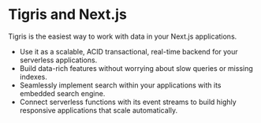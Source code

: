 # Tigris and Next.js

Tigris is the easiest way to work with data in your Next.js applications.

- Use it as a scalable, ACID transactional, real-time backend for your
  serverless applications.
- Build data-rich features without worrying about slow queries or missing
  indexes.
- Seamlessly implement search within your applications with its embedded
  search engine.
- Connect serverless functions with its event streams to build highly
  responsive applications that scale automatically.


<LiteYouTubeEmbed
  id="oDTxWAQm7U0"
  params="autoplay=1&autohide=1&showinfo=0&rel=0"
  title="Use Tigris as the backend for your Next.js app"
  poster="maxresdefault"
/>
